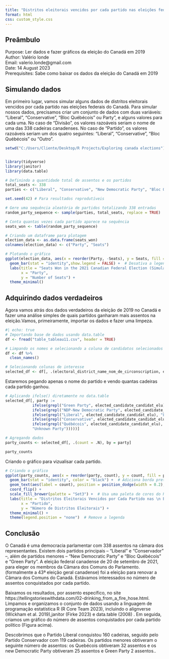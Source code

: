 ```yaml
---
title: "Distritos eleitorais vencidos por cada partido nas eleições federais do Canadá em 2019"
format: html
css: custom_style.css
---
```

## Preâmbulo
Purpose: Ler dados e fazer gráficos da eleição do Canadá em 2019  
Author: Valério londe  
Email: valerio.londe@gmail.com   
Date: 14 August 2023  
Prerequisites: Sabe como baixar os dados da eleição do Canadá em 2019

## Simulando dados

Em primeiro lugar, vamos simular alguns dados de distritos eleitorais vencidos por cada partido nas eleições federais do Canadá.
Para simular nossos dados, precisamos criar um conjunto de dados com duas variáveis: “Liberal”, “Conservative”, "Bloc Québécois" ou Party", e alguns valores para cada uma. No caso de “Divisão”, os valores razoáveis seriam o nome de uma das 338 cadeiras canadenses. No caso de “Partido”, os valores razoáveis seriam um dos quatro seguintes: “Liberal”, “Conservative”, “Bloc Québécois” ou “Outro”. 

```r
setwd("C:/Users/Cliente/Desktop/R Projects/Exploring canada elections")


library(tidyverse)
library(janitor)
library(data.table)
```

```r
# Definindo a quantidade total de assentos e os partidos
total_seats <- 338
parties <- c("Liberal", "Conservative", "New Democratic Party", "Bloc Québécois", "Green")

set.seed(42) # Para resultados reprodutíveis

# Gere uma sequência aleatória de partidos totalizando 338 entradas
random_party_sequence <- sample(parties, total_seats, replace = TRUE)

# Conta quantas vezes cada partido aparece na sequência
seats_won <- table(random_party_sequence)

# Criando um dataframe para plotagem
election_data <- as.data.frame(seats_won)
colnames(election_data) <- c("Party", "Seats")

# Plotando o gráfico
ggplot(election_data, aes(x = reorder(Party, -Seats), y = Seats, fill = Party)) +
  geom_bar(stat = "identity",show.legend = FALSE) +  # Desativa a legenda para este layer) +
  labs(title = "Seats Won in the 2021 Canadian Federal Election (Simulated)",
       x = "Party",
       y = "Number of Seats") +
  theme_minimal()
```


## Adquirindo dados verdadeiros 

Agora vamos atrás dos dados verdadeiros da eleição de 2019 no Canadá e fazer uma análise simples de quais partidos ganharam mais assentos na eleição.Vamos, primeiramente, importar os dados e fazer uma limpeza.

```r
#| echo: true
# Importando base de dados usando data.table
df <- fread("table_tableau11.csv", header = TRUE)

# Limpando os nomes e selecionando a coluna de candidatos selecionados
df <- df %>% 
  clean_names()

# Selecionando colunas de interesse
selected_df <- df[, .(electoral_district_name_nom_de_circonscription, elected_candidate_candidat_elu)]
```

Estaremos pegando apenas o nome do partido e vendo quantas cadeiras cada partido ganhou.

```r
# Aplicando ifelse() diretamente no data.table
selected_df[, party := 
            ifelse(grepl("Green Party", elected_candidate_candidat_elu), "Green Party",
            ifelse(grepl("NDP-New Democratic Party", elected_candidate_candidat_elu), "NDP-New Democratic Party",
            ifelse(grepl("Liberal", elected_candidate_candidat_elu), "Liberal",
            ifelse(grepl("Conservative", elected_candidate_candidat_elu), "Conservative",
            ifelse(grepl("Québécois", elected_candidate_candidat_elu), "Québécois",
            "Unknown Party")))))]

```

```r
# Agregando dados
party_counts <- selected_df[, .(count = .N), by = party] 

party_counts
```

Criando o gráfico para vizualisar cada partido. 

```r
# Criando o gráfico
ggplot(party_counts, aes(x = reorder(party, count), y = count, fill = party)) +
  geom_bar(stat = "identity", color = "black") +  # Adiciona borda preta ao redor das barras
  geom_text(aes(label = count), position = position_dodge(width = 0.2), hjust = -0.1) +  # Adiciona o número exato nas barras
  coord_flip() +
  scale_fill_brewer(palette = "Set3") +  # Usa uma paleta de cores do RColorBrewer
  labs(title = "Distritos Eleitorais Vencidos por Cada Partido nas \n Eleições Federais Canadenses de 2019",
       x = "Partido",
       y = "Número de Distritos Eleitorais") +
  theme_minimal() +
  theme(legend.position = "none")  # Remove a legenda

```
## Conclusão

O Canadá é uma democracia parlamentar com 338 assentos na câmara dos representantes. Existem dois partidos principais -- "Liberal" e "Conservador" --, além de partidos menores -- "New Democratic Party" e "Bloc Québécois" e "Green Party". A eleição federal canadense de  20 de setembro de 2021, para eleger os membros da Câmara dos Comuns do Parlamento. (formalmente a 43ª eleição geral canadense) foi a eleição para renovar a Câmara dos Comuns do Canadá. Estávamos interessados no número de assentos conquistados por cada partido.

Baixamos os resultados, por assento específico, no site https://tellingstorieswithdata.com/02-drinking_from_a_fire_hose.html. Limpamos e organizamos o conjunto de dados usando a linguagem de programação estatística R (R Core Team 2023), incluindo o alignverse (Wickham et al. 2019),janitor (Firke 2023) e data.table (2008) . Em seguida, criamos um gráfico do número de assentos conquistados por cada partido político (Figura acima).

Descobrimos que o Partido Liberal conquistou 160 cadeiras, seguido pelo Partido Conservador com 119 cadeiras. Os partidos menores obtiveram o seguinte número de assentos: os Quebécois obtiveram 32 assentos e os new Democratic Party obtiveram 25 assentos e Green Party 2 assentos..












